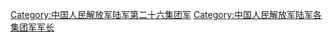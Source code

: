 [[Category:中国人民解放军陆军第二十六集团军|Category:中国人民解放军陆军第二十六集团军]]
[[Category:中国人民解放军陆军各集团军军长|Category:中国人民解放军陆军各集团军军长]]